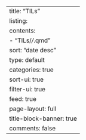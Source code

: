 ---
title: "TILs"
listing:
  contents:
    - "TILs/*/*.qmd"
  sort: "date desc"
  type: default
  categories: true
  sort-ui: true
  filter-ui: true
  feed: true
page-layout: full
title-block-banner: true
comments: false
---